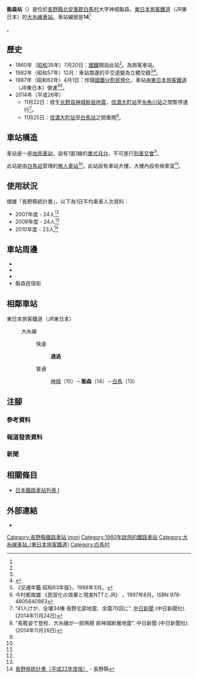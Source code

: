 {{NoteTA
|T=zh-hans:饭森站;zh-hk:飯森站;zh-tw:飯森車站;
|1=zh-hans:饭森站;zh-hk:飯森站;zh-tw:飯森車站;
}}
{{About|東日本旅客鐵道大糸線車站|位於[[御嶽山|御嶽山]]的御岳索道山頂一方的車站'''飯森站'''|御岳索道滑雪場}}
{{Infobox station
|公司色 = green
|站名 = 飯森
|圖片 = Iimori-station,hakuba-villege,nagano-pref,japan.JPG
|圖片說明 = 車站入口
|日文原名 = 飯森
|平假名 = いいもり
|羅馬拼音 = Iimori
|副站名 = 
|電報略號 = イイ<ref name="nagano-zeneki">{{Cite book|author=信濃毎日新聞社出版部 |title=長野県鉄道全駅 増補改訂版 |publisher=信濃毎日新聞社 |date=2011-07-24 |isbn=9784784071647 |page=119|language=ja}}</ref>
|所在地 = {{JPN}}[[長野縣|長野縣]][[北安曇郡|北安曇郡]][[白馬村|白馬村]]大字神城飯森<ref name="nagano-zeneki"/>
|座標 = {{coord|36|40|14.43|N|137|51|0.20|E|type:railwaystation_region:JP-24|display=inline,title}}
|車站構造 = [[地面車站|地面車站]]
|月台配置 = 1面1線<ref name="nagano-zeneki"/>
|啟用年月日 = 1960年（[[昭和|昭和]]35年）7月20日<ref name="chikuma-matsumoto-shiojiri-history-3-2-modern-1965">《東筑摩郡松本市塩尻市誌 第三巻 現代下》 東筑摩郡、松本市、鹽尻市鄉土資料編纂會，1965年。</ref>
|廢站年月日 = 
|乘客人數 = 23
|上下車人次 = 
|統計年度 = 2010
|轉車 = 
|全寬備註 = [[無人車站|無人車站]]<ref name="nagano-zeneki"/><br/>海拔：719.6米<ref name="nagano-zeneki"/>
|adjacent = {{Adjacent stations|system=東日本旅客鐵道|line=大糸線|left=神城|right=白馬|note-left=15<br>1.5km|note-mid=14<ref group="報道" name="press/161207" /><br>距離[[松本站|松本]]56.7km|note-right=13<br>3.0km}}
}}
'''飯森站'''（{{jpn|j=飯森駅|hg=いいもりえき|rm=Iimori eki|f=y}}）是位於[[長野縣|長野縣]][[北安曇郡|北安曇郡]][[白馬村|白馬村]]大字神城飯森，[[東日本旅客鐵道|東日本旅客鐵道]]（JR東日本）的[[大糸線|大糸線]][[鐵路車站|車站]]。車站編號是'''14'''<ref group="報道" name="press/161207">{{Cite press release|url=https://www.jreast.co.jp/nagano/pdf/161207.pdf|title=大糸線に「駅ナンバー」を導入します|format=PDF|publisher=東日本旅客鉄道長野支社|date=2016-12-07|accessdate=2016-12-08|archiveurl=https://web.archive.org/web/20161208081159/https://www.jreast.co.jp/nagano/pdf/161207.pdf|archivedate=2016-12-08|language=ja}}</ref>。

== 歷史 ==
* 1960年（[[昭和|昭和]]35年）7月20日：[[日本國有鐵道|國鐵]]開設此站<ref name="chikuma-matsumoto-shiojiri-history-3-2-modern-1965" />。為旅客車站。
* 1982年（昭和57年）12月：車站南邊的平交道變為立體交錯<ref name="nagano-zeneki"/><ref>{{Cite web |url=http://www.vill.hakuba.lg.jp/somu/introduction/biography.html |title=白馬村の歩み |accessdate=2017-07-22 |publisher=白馬村役場 |quote=神城駅前広場 |archiveurl=https://web.archive.org/web/20150707034914/http://www.vill.hakuba.lg.jp/somu/introduction/biography.html |archivedate=2015-07-07 |language=ja}}</ref>。
* 1987年（昭和62年）4月1日：伴隨[[國鐵分割民營化|國鐵分割民營化]]，車站由[[東日本旅客鐵道|東日本旅客鐵道]]（JR東日本）營運<ref name="trafic-yearbook-1988">《交通年鑑 昭和63年版》{{Translink|ja|交通協力会|交通協力會}}，1988年3月。</ref><ref name="privatization-ntt-jr-1997-8">今村都南雄 《民営化の效果と現実NTTとJR》 {{Translink|ja|中央法規出版}}，1997年8月。ISBN 978-4805840863</ref>。
* 2014年（平成26年）
** 11月22日：發生[[2014年长野县神城断层地震|长野县神城断层地震]]，[[信濃大町站|信濃大町站]]至[[糸魚川站|糸魚川站]]之間暫停運行<ref group="新聞" name="chunichi-np-2014-11-24">“41人けが、全壊34棟 長野北部地震、余震70回に”. [[中日新聞|中日新聞]] (中日新聞社). (2014年11月24日)</ref>。
** 11月25日：[[信濃大町站|信濃大町站]]至[[白馬站_(日本)|白馬站]]之間重開<ref group="新聞" name="chunichi-np-2014-11-26">“長靴姿で登校、大糸線が一部再開 県神城断層地震”. 中日新聞 (中日新聞社). (2014年11月26日)</ref>。

== 車站構造 ==
車站是一座[[地面車站|地面車站]]，設有1面1線的[[單式月台|單式月台]]，不可進行[[列車交會|列車交會]]<ref name="nagano-zeneki"/>。

此站是由[[白馬站_(日本)|白馬站]]管理的[[無人車站|無人車站]]<ref name="nagano-zeneki" />。此站設有車站大樓，大樓內設有候車室<ref name="nagano-zeneki"/>。

== 使用狀況 ==
根據「長野縣統計書」，以下為1日平均乘車人次資料：
* 2007年度 - 24人<ref name="nagano-zeneki"/>
* 2009年度 - 24人<ref name="nagano-zeneki"/>
* 2010年度 - 23人<ref>[http://www3.pref.nagano.lg.jp/tokei/1_tokeisho/h22_naganokentokeisho.pdf 長野県統計書（平成22年度版）] {{Wayback|url=http://www3.pref.nagano.lg.jp/tokei/1_tokeisho/h22_naganokentokeisho.pdf |date=20160305000151 }}{{ja icon}} - 長野縣</ref>

== 車站周邊 ==
* {{Translink|ja|国道148号|國道148號}}
* {{Translink|ja|白馬五竜スキー場|白馬五龍滑雪場}}
* {{Translink|ja|姫川|姬川}}
* 飯森民宿街

== 相鄰車站 ==
; 東日本旅客鐵道（JR東日本）
: {{Color|#9370db|■}}大糸線
:: 快速
::: '''通過'''
:: 普通
::: [[神城站|神城]]（15）－'''飯森'''（14）－[[白馬站_(日本)|白馬]]（13）

== 注腳 ==
=== 參考資料 ===
{{Reflist}}
=== 報道發表資料 ===
{{Reflist|group="報道"}}
=== 新聞 ===
{{Reflist|group="新聞"}}
== 相關條目 ==
{{commonscat|Iimori Station}}
* [[日本鐵路車站列表_I|日本鐵路車站列表 I]]
== 外部連結 ==
*{{外部連結/JR東日本車站|101|飯森}}{{ja icon}}
{{大糸線 (JR東日本)}}
{{DEFAULTSORT:Iimori}}
[[Category:長野縣鐵路車站|Category:長野縣鐵路車站]]
[[Category:日本鐵路車站_I|imori]]
[[Category:1960年啟用的鐵路車站|Category:1960年啟用的鐵路車站]]
[[Category:大糸線車站_(東日本旅客鐵道)|Category:大糸線車站_(東日本旅客鐵道)]]
[[Category:白馬村|Category:白馬村]]